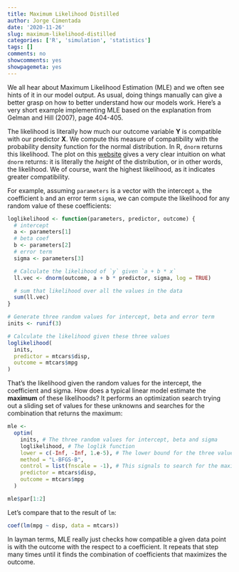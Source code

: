 ```yaml
---
title: Maximum Likelihood Distilled
author: Jorge Cimentada
date: '2020-11-26'
slug: maximum-likelihood-distilled
categories: ['R', 'simulation', 'statistics']
tags: []
comments: no
showcomments: yes
showpagemeta: yes
---
```


We all hear about Maximum Likelihood Estimation (MLE) and we often see hints of it in our model output. As usual, doing things manually can give a better grasp on how to better understand how our models work. Here's a very short example implementing MLE based on the explanation from Gelman and Hill (2007), page 404-405.

The likelihood is literally how much our outcome variable **Y** is compatible with our predictor **X**. We compute this measure of compatibility with the probability density function for the normal distribution. In R, `dnorm` returns this likelihood. The plot on this [website](https://sakai.unc.edu/access/content/group/3d1eb92e-7848-4f55-90c3-7c72a54e7e43/public/docs/lectures/lecture13.htm#probfunc) gives a very clear intuition on what `dnorm` returns: it is literally the *height* of the distribution, or in other words, the likelihood. We of course, want the highest likelihood, as it indicates greater compatibility.

For example, assuming `parameters` is a vector with the intercept `a`, the coefficient `b` and an error term `sigma`, we can compute the likelihood for any random value of these coefficients:

```r
loglikelihood <- function(parameters, predictor, outcome) {
  # intercept
  a <- parameters[1]
  # beta coef
  b <- parameters[2]
  # error term
  sigma <- parameters[3]

  # Calculate the likelihood of `y` given `a + b * x`
  ll.vec <- dnorm(outcome, a + b * predictor, sigma, log = TRUE)

  # sum that likelihood over all the values in the data
  sum(ll.vec)
}

# Generate three random values for intercept, beta and error term
inits <- runif(3)

# Calculate the likelihood given these three values
loglikelihood(
  inits,
  predictor = mtcars$disp,
  outcome = mtcars$mpg
)
```

That's the likelihood given the random values for the intercept, the coefficient and sigma. How does a typical linear model estimate the **maximum** of these likelihoods? It performs an optimization search trying out a sliding set of values for these unknowns and searches for the combination that returns the maximum:

```r
mle <-
  optim(
    inits, # The three random values for intercept, beta and sigma
    loglikelihood, # The loglik function
    lower = c(-Inf, -Inf, 1.e-5), # The lower bound for the three values (all can be negative except sigma, which is 1.e-5)
    method = "L-BFGS-B",
    control = list(fnscale = -1), # This signals to search for the maximum rather than the minimum
    predictor = mtcars$disp,
    outcome = mtcars$mpg
  )

mle$par[1:2]
```

Let's compare that to the result of `lm`:

```r
coef(lm(mpg ~ disp, data = mtcars))
```

In layman terms, MLE really just checks how compatible a given data point is with the outcome with the respect to a coefficient. It repeats that step many times until it finds the combination of coefficients that maximizes the outcome.
